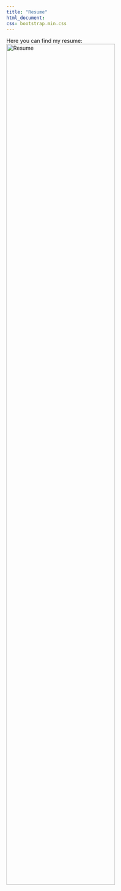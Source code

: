 ```yaml
---
title: "Resume"
html_document:
css: bootstrap.min.css
---
```


Here you can find my resume:
![Resume](Daniela_Rochez_Resume_Copy-1.jpg){width=75%}